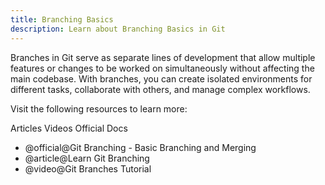 ```yaml
---
title: Branching Basics
description: Learn about Branching Basics in Git
---
```




Branches in Git serve as separate lines of development that allow multiple features or changes to be worked on simultaneously without affecting the main codebase. With branches, you can create isolated environments for different tasks, collaborate with others, and manage complex workflows.

Visit the following resources to learn more:

<Tabs defaultValue="article">
<TabsList>
<TabsTrigger value="article">Articles</TabsTrigger>
<TabsTrigger value="video">Videos</TabsTrigger>
<TabsTrigger value="official">Official Docs</TabsTrigger>
</TabsList>

<TabsContent value="article">

- <Link href="https://git-scm.com/book/en/v2/Git-Branching-Basic-Branching-and-Merging">@official@Git Branching - Basic Branching and Merging</Link>
- <Link href="https://learngitbranching.js.org/">@article@Learn Git Branching</Link>
- <Link href="https://www.youtube.com/watch?v=e2IbNHi4uCI">@video@Git Branches Tutorial</Link>
</TabsContent>
</Tabs>

<Outlet path="3-git-branching/basics" />
